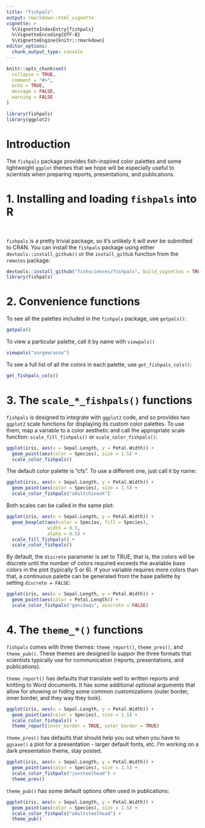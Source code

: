 ```yaml
---
title: "fishpals"
output: rmarkdown::html_vignette
vignette: >
  %\VignetteIndexEntry{fishpals}
  %\VignetteEncoding{UTF-8}
  %\VignetteEngine{knitr::rmarkdown}
editor_options: 
  chunk_output_type: console
---
```


```r
knitr::opts_chunk$set(
  collapse = TRUE,
  comment = "#>",
  echo = TRUE,
  message = FALSE, 
  warning = FALSE
)
```

```r
library(fishpals)
library(ggplot2)
```

# Introduction

The `fishpals` package provides fish-inspired color palettes and some lightweight `ggplot` themes that we hope will be especially useful to scientists when preparing reports, presentations, and publications.


# 1. Installing and loading `fishpals` into R
<br>

`fishpals` is a pretty trivial package, so it's unlikely it will ever be submitted to CRAN.  You can install the `fishpals` package using either `devtools::install_github()` or the `install_github` function from the `remotes` package:

```r

devtools::install_github("fishsciences/fishpals", build_vignettes = TRUE) 
library(fishpals)

```




# 2. Convenience functions

To see all the palettes included in the `fishpals` package, use `getpals()`:

```r
getpals()

```


To view a particular palette, call it by name with `viewpals()`

```r
viewpals("surgewrasse")
```

To see a full list of all the colors in each palette, use `get_fishpals_cols()`:

```r
get_fishpals_cols()

```


# 3. The `scale_*_fishpals()` functions

`fishpals` is designed to integrate with `ggplot2` code, and so provides two `ggplot2` scale functions for displaying its custom color palettes.  To use them, map a variable to a color aesthetic and call the appropriate scale function: `scale_fill_fishpals()` or `scale_color_fishpals()`:

```r
ggplot(iris, aes(x = Sepal.Length, y = Petal.Width)) +
  geom_point(aes(color = Species), size = 1.5) +
  scale_color_fishpals()

```

The default color palette is "cfs".  To use a different one, just call it by name:

```r
ggplot(iris, aes(x = Sepal.Length, y = Petal.Width)) +
  geom_point(aes(color = Species), size = 1.5) +
  scale_color_fishpals("adultchinook")
```

Both scales can be called in the same plot:

```r

ggplot(iris, aes(x = Sepal.Length, y = Petal.Width)) +
  geom_boxplot(aes(color = Species, fill = Species), 
               width = 0.5, 
               alpha = 0.5) +
  scale_fill_fishpals() +
  scale_color_fishpals()

```


By default, the `discrete` parameter is set to TRUE, that is, the colors will be discrete until the number of colors required exceeds the available base colors in the plot (typically 5 or 6).  If your variable requires more colors than that, a continuous palette can be generated from the base pallette by setting `discrete = FALSE`:

```r

ggplot(iris, aes(x = Sepal.Length, y = Petal.Width)) +
  geom_point(aes(color = Petal.Length)) +
  scale_color_fishpals("genidaqs", discrete = FALSE)

```


# 4. The `theme_*()` functions

`fishpals` comes with three themes: `theme_report()`, `theme_pres()`, and `theme_pub()`.  These themes are designed to suppor the three formats that scientists typically use for communication (reports, presentations, and publications).  

`theme_report()` has defaults that translate well to written reports and knitting to Word documents.  It has some additional optional arguments that allow for showing or hiding some common customizations (outer border, inner border, and they way they look).

```r
ggplot(iris, aes(x = Sepal.Length, y = Petal.Width)) +
  geom_point(aes(color = Species), size = 1.5) +
  scale_color_fishpals() +
  theme_report(inner_border = TRUE, outer_border = TRUE)
```


`theme_pres()` has defaults that should help you out when you have to `ggsave()` a plot for a presentation - larger default fonts, etc.  I'm working on a dark presentation theme, stay posted.

```r
ggplot(iris, aes(x = Sepal.Length, y = Petal.Width)) +
  geom_point(aes(color = Species), size = 1.5) +
  scale_color_fishpals("juvsteelhead") +
  theme_pres()

```

`theme_pub()` has some default options often used in publications:

```r

ggplot(iris, aes(x = Sepal.Length, y = Petal.Width)) +
  geom_point(aes(color = Species), size = 1.5) +
  scale_color_fishpals("adultsteelhead") +
  theme_pub()

```













